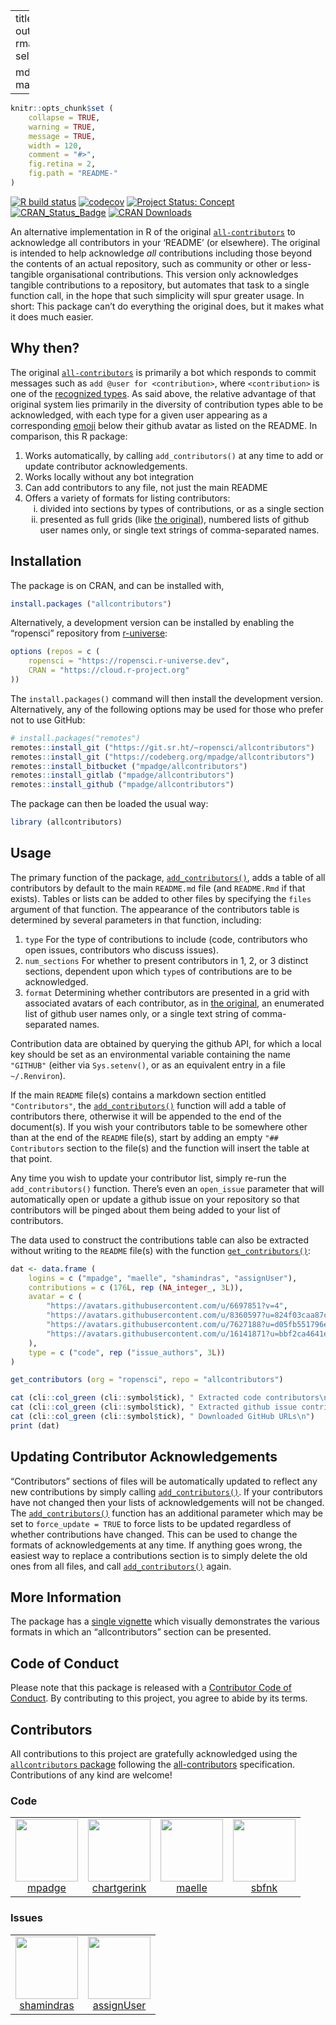 
---
title: "allcontributors"
output:
  rmarkdown::html_vignette:
    self_contained: no

  md_document:
    variant: markdown_github
---

<!-- README.md is generated from README.Rmd. Please edit that file -->

```r
knitr::opts_chunk$set (
    collapse = TRUE,
    warning = TRUE,
    message = TRUE,
    width = 120,
    comment = "#>",
    fig.retina = 2,
    fig.path = "README-"
)
```

<!-- badges: start -->

[![R build
status](https://github.com/ropensci/allcontributors/workflows/R-CMD-check/badge.svg)](https://github.com/ropensci/allcontributors/actions?query=workflow%3AR-CMD-check)
[![codecov](https://app.codecov.io/gh/ropensci/allcontributors/branch/master/graph/badge.svg)](https://app.codecov.io/gh/ropensci/allcontributors)
[![Project Status:
Concept](https://www.repostatus.org/badges/latest/active.svg)](https://www.repostatus.org/#active)
[![CRAN_Status_Badge](https://www.r-pkg.org/badges/version/allcontributors)](https://cran.r-project.org/package=allcontributors/) 
[![CRAN Downloads](https://cranlogs.r-pkg.org/badges/grand-total/allcontributors?color=orange)](https://cran.r-project.org/package=allcontributors)
<!-- badges: end -->

An alternative implementation in R of the original
[`all-contributors`](https://allcontributors.org/) to acknowledge all
contributors in your 'README' (or elsewhere). The original is intended to help
acknowledge *all* contributions including those beyond the contents of an
actual repository, such as community or other or less-tangible organisational
contributions. This version only acknowledges tangible contributions to
a repository, but automates that task to a single function call, in the hope
that such simplicity will spur greater usage. In short: This package can't do
everything the original does, but it makes what it does much easier.

## Why then?

The original [`all-contributors`](https://allcontributors.org/) is primarily
a bot which responds to commit messages such as `add @user for <contribution>`,
where `<contribution>` is one of the [recognized
types](https://allcontributors.org/docs/en/emoji-key). As said above, the
relative advantage of that original system lies primarily in the diversity of
contribution types able to be acknowledged, with each type for a given user
appearing as a corresponding
[emoji](https://allcontributors.org/docs/en/emoji-key) below their github
avatar as listed on the README. In comparison, this R package:

1. Works automatically, by calling `add_contributors()` at any time to add or
   update contributor acknowledgements.
2. Works locally without any bot integration
3. Can add contributors to any file, not just the main README
4. Offers a variety of formats for listing contributors:
   (i) divided into sections by types of contributions, or as a single section
   (ii) presented as full grids (like [the
        original](https://github.com/all-contributors/all-contributors/blob/master/README.md#contributors-)),
        numbered lists of github user names only, or single text strings of
        comma-separated names.

## Installation

The package is on CRAN, and can be installed with,
```r
install.packages ("allcontributors")
```

Alternatively, a development version can be installed by enabling the
"ropensci" repository from
[r-universe](https://ropensci.r-universe.dev):

```r
options (repos = c (
    ropensci = "https://ropensci.r-universe.dev",
    CRAN = "https://cloud.r-project.org"
))
```

The `install.packages()` command will then install the development version.
Alternatively, any of the following options may be used for those who prefer
not to use GitHub:

```r
# install.packages("remotes")
remotes::install_git ("https://git.sr.ht/~ropensci/allcontributors")
remotes::install_git ("https://codeberg.org/mpadge/allcontributors")
remotes::install_bitbucket ("mpadge/allcontributors")
remotes::install_gitlab ("mpadge/allcontributors")
remotes::install_github ("mpadge/allcontributors")
```

The package can then be loaded the usual way:
```r
library (allcontributors)
```

## Usage

The primary function of the package,
[`add_contributors()`](https://docs.ropensci.org/allcontributors/reference/add_contributors.html),
adds a table of all contributors by default to the main `README.md` file (and
`README.Rmd` if that exists). Tables or lists can be added to other files by
specifying the `files` argument of that function. The appearance of the
contributors table is determined by several parameters in that function,
including:

1. `type` For the type of contributions to include (code, contributors who open
   issues, contributors who discuss issues).
2. `num_sections` For whether to present contributors in 1, 2, or 3 distinct
   sections, dependent upon which `type`s of contributions are to be
   acknowledged.
3. `format` Determining whether contributors are presented in a grid with
   associated avatars of each contributor, as in [the
   original](https://github.com/all-contributors/all-contributors/blob/master/README.md#contributors-), 
   an enumerated list of github user names only, or a single text string of
   comma-separated names.

Contribution data are obtained by querying the github API, for which a local
key should be set as an environmental variable containing the name `"GITHUB"`
(either via `Sys.setenv()`, or as an equivalent entry in a file `~/.Renviron`).

If the main `README` file(s) contains a markdown section entitled
`"Contributors"`, the
[`add_contributors()`](https://docs.ropensci.org/allcontributors/reference/add_contributors.html)
function will add a table of contributors there, otherwise it will be appended
to the end of the document(s). If you wish your contributors table to be
somewhere other than at the end of the `README` file(s), start by adding an
empty `"## Contributors` section to the file(s) and the function will insert
the table at that point.

Any time you wish to update your contributor list, simply re-run the
`add_contributors()` function. There's even an `open_issue` parameter that will
automatically open or update a github issue on your repository so that
contributors will be pinged about them being added to your list of
contributors.

The data used to construct the contributions table can also be extracted
without writing to the `README` file(s) with the function
[`get_contributors()`](https://docs.ropensci.org/allcontributors/reference/get_contributors.html):

```r
dat <- data.frame (
    logins = c ("mpadge", "maelle", "shamindras", "assignUser"),
    contributions = c (176L, rep (NA_integer_, 3L)),
    avatar = c (
        "https://avatars.githubusercontent.com/u/6697851?v=4",
        "https://avatars.githubusercontent.com/u/8360597?u=824f03caa87c92420352e3dd9a05470320a67412&v=4",
        "https://avatars.githubusercontent.com/u/7627188?u=d05fb551796e6ce6db64ae43cd8ce48a0217ef85&v=4",
        "https://avatars.githubusercontent.com/u/16141871?u=bbf2ca4641e8ec034a9cdb583e62e3a94c372824&v=4"
    ),
    type = c ("code", rep ("issue_authors", 3L))
)
```
```r
get_contributors (org = "ropensci", repo = "allcontributors")
```
```r
cat (cli::col_green (cli::symbol$tick), " Extracted code contributors\n")
cat (cli::col_green (cli::symbol$tick), " Extracted github issue contributors\n")
cat (cli::col_green (cli::symbol$tick), " Downloaded GitHub URLs\n")
print (dat)
```


## Updating Contributor Acknowledgements

"Contributors" sections of files will be automatically updated to reflect any new
contributions by simply calling
[`add_contributors()`](https://docs.ropensci.org/allcontributors/reference/add_contributors.html).
If your contributors have not changed then your lists of acknowledgements will
not be changed. The
[`add_contributors()`](https://docs.ropensci.org/allcontributors/reference/add_contributors.html)
function has an additional parameter which may be set to `force_update = TRUE`
to force lists to be updated regardless of whether contributions have changed.
This can be used to change the formats of acknowledgements at any time. If
anything goes wrong, the easiest way to replace a contributions section is to
simply delete the old ones from all files, and call
[`add_contributors()`](https://docs.ropensci.org/allcontributors/reference/add_contributors.html)
again.

## More Information

The package has a [single
vignette](https://docs.ropensci.org/allcontributors/articles/allcontributors.html)
which visually demonstrates the various formats in which an "allcontributors"
section can be presented.


## Code of Conduct

Please note that this package is released with a [Contributor Code of
Conduct](https://ropensci.org/code-of-conduct/). By contributing to this
project, you agree to abide by its terms.

## Contributors







<!-- ALL-CONTRIBUTORS-LIST:START - Do not remove or modify this section -->
<!-- prettier-ignore-start -->
<!-- markdownlint-disable -->

All contributions to this project are gratefully acknowledged using the [`allcontributors` package](https://github.com/ropensci/allcontributors) following the [all-contributors](https://allcontributors.org) specification. Contributions of any kind are welcome!

### Code

<table>

<tr>
<td align="center">
<a href="https://github.com/mpadge">
<img src="https://avatars.githubusercontent.com/u/6697851?v=4" width="100px;" alt=""/>
</a><br>
<a href="https://github.com/ropensci/allcontributors/commits?author=mpadge">mpadge</a>
</td>
<td align="center">
<a href="https://github.com/chartgerink">
<img src="https://avatars.githubusercontent.com/u/2946344?v=4" width="100px;" alt=""/>
</a><br>
<a href="https://github.com/ropensci/allcontributors/commits?author=chartgerink">chartgerink</a>
</td>
<td align="center">
<a href="https://github.com/maelle">
<img src="https://avatars.githubusercontent.com/u/8360597?v=4" width="100px;" alt=""/>
</a><br>
<a href="https://github.com/ropensci/allcontributors/commits?author=maelle">maelle</a>
</td>
<td align="center">
<a href="https://github.com/sbfnk">
<img src="https://avatars.githubusercontent.com/u/1156307?v=4" width="100px;" alt=""/>
</a><br>
<a href="https://github.com/ropensci/allcontributors/commits?author=sbfnk">sbfnk</a>
</td>
</tr>

</table>


### Issues

<table>

<tr>
<td align="center">
<a href="https://github.com/shamindras">
<img src="https://avatars.githubusercontent.com/u/7627188?u=d05fb551796e6ce6db64ae43cd8ce48a0217ef85&v=4" width="100px;" alt=""/>
</a><br>
<a href="https://github.com/ropensci/allcontributors/issues?q=is%3Aissue+author%3Ashamindras">shamindras</a>
</td>
<td align="center">
<a href="https://github.com/assignUser">
<img src="https://avatars.githubusercontent.com/u/16141871?u=b8095df6a10813031922a72335bd6579d5494c16&v=4" width="100px;" alt=""/>
</a><br>
<a href="https://github.com/ropensci/allcontributors/issues?q=is%3Aissue+author%3AassignUser">assignUser</a>
</td>
</tr>

</table>

<!-- markdownlint-enable -->
<!-- prettier-ignore-end -->
<!-- ALL-CONTRIBUTORS-LIST:END -->
